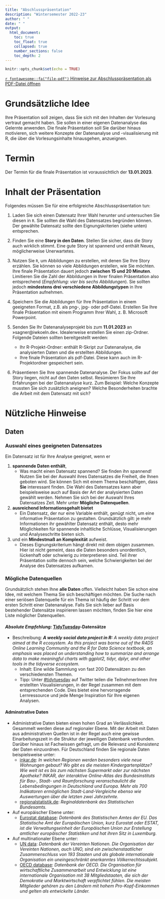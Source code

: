 ```yaml
---
title: "Abschlusspräsentation"
description: "Wintersemester 2022-23"
author: " "
date: " "
output:
  html_document:
    toc: true
    toc_float: true
    collapsed: true
    number_sections: false
    toc_depth: 2
---
```


```r
knitr::opts_chunk$set(echo = TRUE)
```

[`r fontawesome::fa("file-pdf")` Hinweise zur Abschlusspräsentation als PDF-Datei öffnen](./unterlagen/uebungsaufgaben/Anforderungen_Präsentation.pdf) 

# Grundsätzliche Idee
 
Ihre Präsentation soll zeigen, dass Sie sich mit den Inhalten der Vorlesung vertraut gemacht haben. Sie sollen in einer eigenen Datenanalyse das Gelernte anwenden. Die finale Präsentation soll Sie darüber hinaus motivieren, sich weitere Konzepte der Datenanalyse und -visualisierung mit R, die über die Vorlesungsinhalte hinausgehen, anzueignen.

# Termin

Der Termin für die finale Präsentation ist voraussichtlich der **13.01.2023**.

# Inhalt der Präsentation

Folgendes müssen Sie für eine erfolgreiche Abschlusspräsentation tun:

1. Laden Sie sich einen Datensatz Ihrer Wahl herunter und untersuchen Sie diesen in `R`. Sie sollten die Wahl des Datensatzes begründen können. Der gewählte Datensatz sollte den Eignungskriterien (siehe unten) entsprechen. 

1. Finden Sie eine **Story in den Daten**. Stellen Sie sicher, dass die Story auch wirklich stimmt. Eine gute Story ist spannend und enthält Neues, möglicherweise Unerwartetes.

1. Nutzen Sie `R`, um Abbildungen zu erstellen, mit denen Sie Ihre Story erzählen. Sie können so viele Abbildungen erstellen, wie Sie möchten. Ihre finale Präsentation dauert jedoch **zwischen 15 und 20 Minuten**. Limitieren Sie die Zahl der Abbildungen in Ihrer finalen Präsentation also entsprechend (*Empfehlung: vier bis sechs Abbildungen*). Sie sollten jedoch **mindestens drei verschiedene Abbildungstypen** in Ihre Präsentation aufnehmen.

1. Speichern Sie die Abbildungen für Ihre Präsentation in einem geeigneten Format, z.B. als png-, jpg- oder pdf-Datei. Erstellen Sie Ihre finale Präsentation mit einem Programm Ihrer Wahl, z. B. Microsoft Powerpoint. 

1. Senden Sie Ihr Datenanalyseprojekt bis zum **11.01.2023** an &raquo;sagner@iwkoeln.de&laquo;. Idealerweise erstellen Sie einen zip-Ordner. Folgende Dateien sollten bereitgestellt werden:
    + Ihr R-Projekt-Ordner: enthält R-Skript zur Datenanalyse, die analysierten Daten und die erstellten Abbildungen.
    + Ihre finale Präsentation als pdf-Datei. Diese kann auch im R-Projektordner gespeichert sein.

1. Präsentieren Sie Ihre spannende Datenanalyse. Der Fokus sollte auf der Story liegen, nicht auf den Daten selbst. Resümieren Sie Ihre Erfahrungen bei der Datenanalyse kurz. Zum Beispiel: Welche Konzepte mussten Sie sich zusätzlich aneignen? Welche Besonderheiten brachte die Arbeit mit dem Datensatz mit sich?


# Nützliche Hinweise

## Daten

### Auswahl eines geeigneten Datensatzes

Ein Datensatz ist für Ihre Analyse geeignet, wenn er 

1) **spannende Daten enthält**, 
    + Was macht einen Datensatz spannend? Sie finden ihn spannend! Nutzen Sie bei der Auswahl ihres Datensatzes die Freiheit, die Ihnen geboten wird. Sie können Sich mit einem Thema beschäftigen, dass **Sie** interessant finden. Die Wahl des Datensatzes kann aber beispielsweise auch auf Basis der Art der analysierten Daten gewählt werden. Nehmen Sie sich bei der Auswahl Ihres Datensatzes Zeit. Mehr unter **Mögliche Datenquellen**.
2) **ausreichend Informationsgehalt bietet**
    + Ein Datensatz, der nur eine Variable enthält, genügt nicht, um eine informative Präsentation zu gestalten. Grundsätzlich gilt: je mehr Informationen ihr gewählter Datensatz enthält, desto mehr Möglichkeiten für spannende inhaltliche Schlüsse, Visualisierungen und Analyseschritte bieten sich.
3) und ein **Mindestmaß an Komplexität** aufweist.
    + Dieses Eignungskriterium hängt direkt mit dem obigen zusammen. Hier ist nicht gemeint, dass die Daten besonders unordentlich, lückenhaft oder schwierig zu interpretieren sind. Teil ihrer Präsentation sollte dennoch sein, welche Schwierigkeiten bei der Analyse des Datensatzes aufkamen. 

### Mögliche Datenquellen

Grundsätzlich stehen Ihne **alle Daten** offen. Vielleicht haben Sie schon eine Idee, mit welchem Thema Sie sich beschäftigen möchten. Die Suche nach einer seriösen Datenquelle für ein Thema ist häufig der Schritt vor dem ersten Schritt einer Datenanalyse. Falls Sie sich lieber auf Basis bestehender Datensätze inspirieren lassen möchten, finden Sie hier eine Liste möglicher Datenquellen.

#### ***Absolute Empfehlung:*** [TidyTuesday](https://github.com/rfordatascience/tidytuesday)-Datensätze
+ Beschreibung: ***A weekly social data project in R:**
A weekly data project aimed at the R ecosystem. As this project was borne out of the R4DS Online Learning Community and the R for Data Science textbook, an emphasis was placed on understanding how to summarize and arrange data to make meaningful charts with ggplot2, tidyr, dplyr, and other tools in the tidyverse ecosystem.*
    + Inhalt: Eine wilde Sammlung von fast 200 Datensätzen zu den verschiedensten Themen. 
    + Tipp: Unter [#tidytuesday](https://twitter.com/search?q=%23tidytuesday&src=typed_query) auf Twitter teilen die TeilnehmerInnen ihre erstellten Visualisierungen, in der Regel zusammen mit dem entsprechenden Code. Dies bietet eine hervorragende Lernressource und jede Menge Inspiration für Ihre eigenen Analysen.
   
#### Adminstrative Daten

+ Administrative Daten bieten einen hohen Grad an Verlässlichkeit. Gesammelt werden diese auf regionaler Ebene. Mit der Arbeit mit Daten aus administrativen Quellen ist in der Regel auch eine gewisse Einarbeitungszeit in die Struktur der jeweiligen Datenbank verbunden. Darüber hinaus ist Fachwissen gefragt, um die Relevanz und Konsistenz der Daten einzuordnen. Für Deutschland finden Sie regionale Daten beispielsweise unter: 
    + [inkar.de](https://www.inkar.de/): *In welchen Regionen werden besonders viele neue Wohnungen gebaut? Wo gibt es die meisten Kindergartenplätze? Wie weit ist es bis zum nächsten Supermarkt oder zur nächsten Apotheke? INKAR, der interaktive Online-Atlas des Bundesinstituts für Bau-, Stadt- und Raumforschung veranschaulicht die Lebensbedingungen in Deutschland und Europa. Mehr als 700 Indikatoren ermöglichen Stadt-Land-Vergleiche ebenso wie Auswertungen über die letzten zwei Jahrzehnte.*
    + [regionalstatistik.de](https://www.regionalstatistik.de/genesis/online): *Reginaldatenbank des Statistischen Bundesamts.*
+ Auf europäischer Ebene unter:    
    + [Eurostat database](https://ec.europa.eu/eurostat/de/data/database): *Datenbank des Statistischen Amtes der EU. Das Statistische Amt der Europäischen Union, kurz Eurostat oder ESTAT, ist die Verwaltungseinheit der Europäischen Union zur Erstellung amtlicher europäischer Statistiken und hat ihren Sitz in Luxemburg.*
+ Auf multinationaler Ebene unter:
    + [UN data](https://data.un.org/): *Datenbank der Vereinten Nationen. Die Organisation der Vereinten Nationen, auch UNO, sind ein zwischenstaatlicher Zusammenschluss von 193 Staaten und als globale internationale Organisation ein uneingeschränkt anerkanntes Völkerrechtssubjekt.*
    + [OECD database](https://data.oecd.org/): *Datenbank der OECD. Die Organisation für wirtschaftliche Zusammenarbeit und Entwicklung ist eine internationale Organisation mit 38 Mitgliedstaaten, die sich der Demokratie und Marktwirtschaft verpflichtet fühlen. Die meisten Mitglieder gehören zu den Ländern mit hohem Pro-Kopf-Einkommen und gelten als entwickelte Länder.*
    
